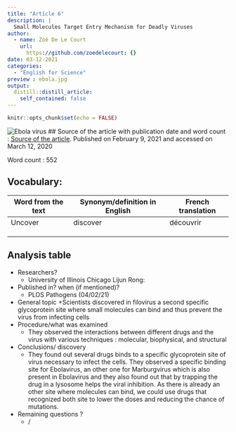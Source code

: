 ```yaml
---
title: "Article 6"
description: |
  Small Molecules Target Entry Mechanism for Deadly Viruses
author:
  - name: Zoé De Le Court
    url:
      https://github.com/zoedelecourt: {}
date: 03-12-2021
categories:
  - "English for Science"
preview : ebola.jpg
output:
  distill::distill_article:
    self_contained: false
---
```


```r
knitr::opts_chunk$set(echo = FALSE)
```
![Ebola virus](ebola.jpg)
## Source of the article with publication date and word count :
[Source of the article](https://www.genengnews.com/topics/drug-discovery/small-molecules-target-entry-mechanism-for-deadly-viruses/).
Published on  February 9, 2021 and accessed on March 12, 2020

Word count : 552

## Vocabulary: 
| Word from the text | Synonym/definition in English | French translation |
|--------------------|-------------------------------|--------------------|
| Uncover            | discover                      | découvrir          |
|                    |                               |                    |
|                    |                               |                    |
|                    |                               |                    |



## Analysis table

- Researchers? 
    + University of Illinois Chicago  Lijun Rong:
- Published in? when (if mentioned)?
    + PLOS Pathogens (04/02/21)
- General topic
    +Scientists discovered in filovirus a second specific glycoprotein site where small molecules can bind and thus prevent the virus from infecting cells
- Procedure/what was examined
    + They observed the interactions between different drugs and the virus with various techniques : molecular, biophysical, and structural
- Conclusions/ discovery
    + They found out several drugs binds to a specific glycoprotein site of virus necessary to infect the cells. They observed a specific binding site for Ebolavirus, an other one for Marburgvirus which is also present in Ebolavirus and they also found out that by trapping the drug in a lysosome helps the viral inhibition. As there is already an other site where molecules can bind, we could use drugs that recognized both site to lower the doses and reducing the chance of mutations. 
- Remaining questions ? 
    + /

